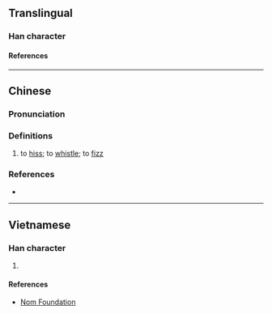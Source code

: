 {{also|咝}}
{{character info}}
==Translingual==

===Han character===
{{Han char|rn=30|rad=口|as=12|sn=15|four=|canj=RVFF|ids=⿰口絲}}

====References====
{{Han ref|kx=0209.151|hdz=10687.180|uh=565D}}

----

==Chinese==
{{zh-forms|s=咝}}

===Pronunciation===
{{zh-pron
|m=sī
|c=si1
|cat=v
}}

===Definitions===
{{zh-hanzi}}

# {{lb|zh|onomatopoeia}} to [[hiss]]; to [[whistle]]; to [[fizz]]

===References===
* {{R:yue:Jyutping Database}}

----

==Vietnamese==

===Han character===
{{vi-readings|reading=ti|rs=口12}}

# {{rfdef|vi|sort=口12}}

====References====
* [http://nomfoundation.org/common/nom_details.php?codepoint=565d Nom Foundation]